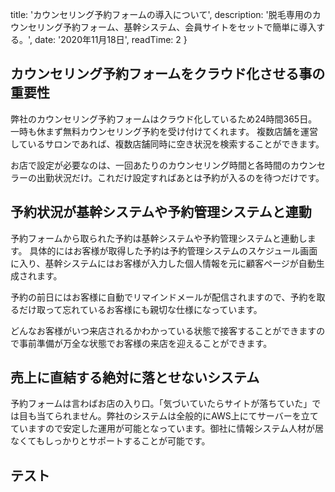 
  title: 'カウンセリング予約フォームの導入について',
  description: '脱毛専用のカウンセリング予約フォーム、基幹システム、会員サイトをセットで簡単に導入する。',
  date: '2020年11月18日',
  readTime: 2 
}


## カウンセリング予約フォームをクラウド化させる事の重要性
弊社のカウンセリング予約フォームはクラウド化しているため24時間365日。一時も休まず無料カウンセリング予約を受け付けてくれます。
複数店舗を運営しているサロンであれば、複数店舗同時に空き状況を検索することができます。

お店で設定が必要なのは、一回あたりのカウンセリング時間と各時間のカウンセラーの出勤状況だけ。これだけ設定すればあとは予約が入るのを待つだけです。
## 予約状況が基幹システムや予約管理システムと連動
予約フォームから取られた予約は基幹システムや予約管理システムと連動します。
具体的にはお客様が取得した予約は予約管理システムのスケジュール画面に入り、基幹システムにはお客様が入力した個人情報を元に顧客ページが自動生成されます。

予約の前日にはお客様に自動でリマインドメールが配信されますので、予約を取るだけ取って忘れているお客様にも親切な仕様になっています。

どんなお客様がいつ来店されるかわかっている状態で接客することができますので事前準備が万全な状態でお客様の来店を迎えることができます。
## 売上に直結する絶対に落とせないシステム
予約フォームは言わばお店の入り口。「気づいていたらサイトが落ちていた」では目も当てられません。弊社のシステムは全般的にAWS上にてサーバーを立てていますので安定した運用が可能となっています。御社に情報システム人材が居なくてもしっかりとサポートすることが可能です。
## テスト




